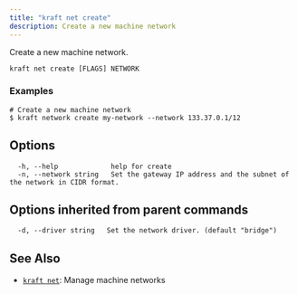 ```yaml
---
title: "kraft net create"
description: Create a new machine network
---
```


Create a new machine network.

```
kraft net create [FLAGS] NETWORK
```

### Examples

```
# Create a new machine network
$ kraft network create my-network --network 133.37.0.1/12

```

## Options

```
  -h, --help             help for create
  -n, --network string   Set the gateway IP address and the subnet of the network in CIDR format.
```

## Options inherited from parent commands

```
  -d, --driver string   Set the network driver. (default "bridge")
```

## See Also

* [`kraft net`](/docs/cli/reference/kraft/net): Manage machine networks

